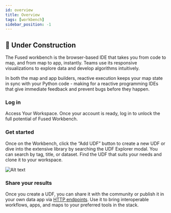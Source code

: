 ```yaml
---
id: overview
title: Overview
tags: [workbench]
sidebar_position: -1
---
```



## <Tag color="#D1E550" fontColor="#141414" >🚧 Under Construction</Tag>



The Fused workbench is the browser-based IDE that takes you from code to map, and from map to app, instantly. Teams use its responsive visualizations to explore data and develop algorithms intuitively.

In both the map and app builders, reactive execution keeps your map state in sync with your Python code - making for a reactive programming IDEs that give immediate feedback and prevent bugs before they happen.

### Log in

Access Your Workspace. Once your account is ready, log in to unlock the full potential of Fused Workbench.

### Get started

Once on the Workbench, click the “Add UDF” button to create a new UDF or dive into the extensive library by searching the UDF Explorer modal. You can search by tag, title, or dataset. Find the UDF that suits your needs and clone it to your workspace.

![Alt text](https://fused-magic.s3.us-west-2.amazonaws.com/docs_assets/image.png)


### Share your results

Once you create a UDF, you can share it with the community or publish it in your own data app via [HTTP endpoints](/core-concepts/run/#http-requests). Use it to bring interoperable workflows, apps, and maps to your preferred tools in the stack.
